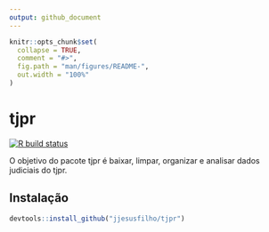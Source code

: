 ```yaml
---
output: github_document
---
```


<!-- README.md is generated from README.Rmd. Please edit that file -->

```r
knitr::opts_chunk$set(
  collapse = TRUE,
  comment = "#>",
  fig.path = "man/figures/README-",
  out.width = "100%"
)
```

# tjpr

<!-- badges: start -->
[![R build status](https://github.com/jjesusfilho/tjpr/workflows/R-CMD-check/badge.svg)](https://github.com/jjesusfilho/tjpr/actions)
<!-- badges: end -->

O objetivo do pacote tjpr é baixar, limpar, organizar e analisar dados judiciais do tjpr.


## Instalação

```r
devtools::install_github("jjesusfilho/tjpr")
```

